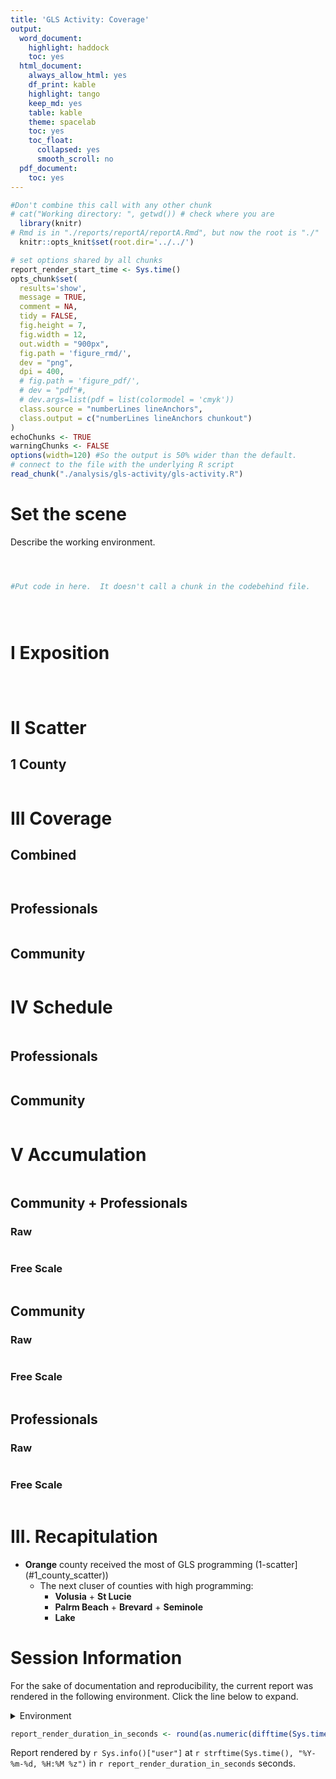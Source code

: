 ```yaml
---
title: 'GLS Activity: Coverage'
output:
  word_document:
    highlight: haddock
    toc: yes
  html_document:
    always_allow_html: yes
    df_print: kable
    highlight: tango
    keep_md: yes
    table: kable
    theme: spacelab
    toc: yes
    toc_float:
      collapsed: yes
      smooth_scroll: no
  pdf_document:
    toc: yes
---
```


<!-- These two chunks should be added in the beginning of every .Rmd that you want to source an .R script -->
<!--  The 1st mandatory chunck  -->
<!--  Set the working directory to the repository's base directory -->
```r
#Don't combine this call with any other chunk 
# cat("Working directory: ", getwd()) # check where you are
  library(knitr)
# Rmd is in "./reports/reportA/reportA.Rmd", but now the root is "./"
  knitr::opts_knit$set(root.dir='../../') 
```

<!--  The 2nd mandatory chunck  -->
<!-- Set the report-wide options, and point to the external code file. -->
```r
# set options shared by all chunks
report_render_start_time <- Sys.time()
opts_chunk$set(
  results='show', 
  message = TRUE,
  comment = NA, 
  tidy = FALSE,
  fig.height = 7, 
  fig.width = 12, 
  out.width = "900px",
  fig.path = 'figure_rmd/',     
  dev = "png",
  dpi = 400,
  # fig.path = 'figure_pdf/',     
  # dev = "pdf"#,
  # dev.args=list(pdf = list(colormodel = 'cmyk'))
  class.source = "numberLines lineAnchors", 
  class.output = c("numberLines lineAnchors chunkout")
)
echoChunks <- TRUE
warningChunks <- FALSE
options(width=120) #So the output is 50% wider than the default.
# connect to the file with the underlying R script  
read_chunk("./analysis/gls-activity/gls-activity.R") 
```


# Set the scene 

Describe the working environment. 
<!-- Load 'sourced' R files.  Suppress the output when loading packages. --> 
```r
```


<!-- Load the sources.  Suppress the output when loading sources. --> 
```r
```


<!-- Load any Global functions and variables declared in the R file.  Suppress the output. --> 
```r
```

<!-- Declare any global functions specific to a Rmd output.  Suppress the output. --> 
```r
#Put code in here.  It doesn't call a chunk in the codebehind file.
```

<!-- Load the datasets.   -->
```r
```

<!-- Inspect the datasets.   -->
```r
```

<!-- Tweak the datasets.   -->
```r
```


# I Exposition 

<!-- Basic table view.   -->
```r
```

```r
```


```r
```


# II Scatter

## 1 County 
```r
```

# III Coverage

## Combined

```r
```

```r
```

## Professionals

```r
```

## Community
```r
```


# IV Schedule

```r
```


## Professionals
```r
```

## Community
```r
```

# V Accumulation

```r
```

## Community + Professionals

### Raw
```r
```

### Free Scale
```r
```

## Community

### Raw
```r
```

### Free Scale
```r
```

## Professionals

### Raw
```r
```

### Free Scale
```r
```


# III. Recapitulation

- **Orange** county received the most of GLS programming (1-scatter](#1_county_scatter))
  - The next cluser of counties with high programming:
    - **Volusia** +  **St Lucie**
    - **Palrm Beach** + **Brevard** + **Seminole**
    - **Lake** 
  


Session Information {#session-info}
===========================================================================

For the sake of documentation and reproducibility, the current report was rendered in the following environment.  Click the line below to expand.

<details>
  <summary>Environment <span class="glyphicon glyphicon-plus-sign"></span></summary>
```r
if( requireNamespace("devtools", quietly = TRUE) ) {
  devtools::session_info()
} else {
  sessionInfo()
}
```
</details>

```r
report_render_duration_in_seconds <- round(as.numeric(difftime(Sys.time(), report_render_start_time, units="secs")))
```

Report rendered by `r Sys.info()["user"]` at `r strftime(Sys.time(), "%Y-%m-%d, %H:%M %z")` in `r report_render_duration_in_seconds` seconds.


